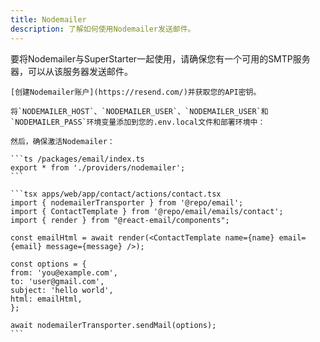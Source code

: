 ```yaml
---
title: Nodemailer
description: 了解如何使用Nodemailer发送邮件。
---
```


要将Nodemailer与SuperStarter一起使用，请确保您有一个可用的SMTP服务器，可以从该服务器发送邮件。

<Steps>
  <Step title="创建 Nodemailer 帐户">

    [创建Nodemailer账户](https://resend.com/)并获取您的API密钥。

  </Step>
  <Step title="添加环境变量">

    将`NODEMAILER_HOST`、`NODEMAILER_USER`、`NODEMAILER_USER`和`NODEMAILER_PASS`环境变量添加到您的.env.local文件和部署环境中：

    然后，确保激活Nodemailer：

    ```ts /packages/email/index.ts
    export * from './providers/nodemailer';
    ```

  </Step>
  <Step title="发送邮件">

    ```tsx apps/web/app/contact/actions/contact.tsx
    import { nodemailerTransporter } from '@repo/email';
    import { ContactTemplate } from '@repo/email/emails/contact';
    import { render } from "@react-email/components";

    const emailHtml = await render(<ContactTemplate name={name} email={email} message={message} />);

    const options = {
    from: 'you@example.com',
    to: 'user@gmail.com',
    subject: 'hello world',
    html: emailHtml,
    };

    await nodemailerTransporter.sendMail(options);
    ```

  </Step>
</Steps>
